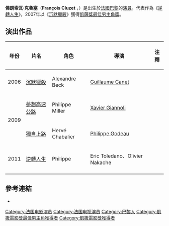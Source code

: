 {{noteTA
|G1=Movie
|1=zh-cn:佛朗索瓦;zh-tw:佛朗索瓦;zh-hk:法司華;
|2=zh-cn:克鲁塞;zh-tw:克魯塞;zh-hk:古薩;
}}
{{藝人
| 姓名     = 佛朗索瓦·克魯塞
| 類型     = 男演員
| 圖片     = François Cluzet 11.6 avp.jpg 
| 圖片尺寸 = 
| 圖片簡介 = 
| 原名     = François Cluzet
| 外文名   = 
| 外文     = 
| 綽號     =
| 國籍     = {{FRA}}
| 出生日期 = {{birth date and age|1955|9|21}}
| 出生地點 = {{FRA}}[[巴黎|巴黎]]
| 星座     =
| 逝世日期 =  
| 逝世地點 = 
| 職業     = [[演員|演員]]
| 語言     = [[法語|法語]]
| 血型     =
| 身高     = 
| 體重     = 
| 教育程度 = 
| 宗教信仰 = 
| 伴侶     = 
| 出身地   = 
| 出道作   = 
| 出道日期 = 1976年至今
| 代表作   = 《[[逆轉人生|逆轉人生]]》
| 活躍年代 = 
| 網站     = 
| 獎項     = 
| IMDb     = 
| 電影     = 
| cesarawards = '''[[凱薩獎最佳男主角獎|最佳男主角]]'''<br>2007年 《[[沉默獵殺|沉默獵殺]]》
}}
'''佛朗索瓦·克魯塞'''（'''François Cluzet''' ，{{bd|1955年|9月21日|catIdx=F}}）是出生於[[法國|法國]][[巴黎|巴黎]]的[[演員|演員]]。代表作為《[[逆轉人生|逆轉人生]]》，2007年以《[[沉默獵殺|沉默獵殺]]》獲得[[凱薩獎最佳男主角獎|凱薩獎最佳男主角獎]]。

==演出作品==
{| class="wikitable sortable"
|-
! 年份
! 片名
! 角色
! 導演
! class="unsortable" | 注釋
|- 
|2006
| [[沉默獵殺|沉默獵殺]]
|Alexandre Beck
|[[Guillaume_Canet|Guillaume Canet]]
|
|- 
|rowspan=2|2009
|[[夢想高速公路|夢想高速公路]]
|Philippe Miller
|[[Xavier_Giannoli|Xavier Giannoli]] 
|
|- 
|[[獨自上路|獨自上路]]
|Hervé Chabalier
|[[Philippe_Godeau|Philippe Godeau]]
|
|-
|2011
|[[逆轉人生|逆轉人生]]
|Philippe
|Eric Toledano、Olivier Nakache
|
|-
|}

==參考連結==
{{Commons category|François Cluzet}}
* {{IMDb name|167388}}

{{凱薩獎最佳男主角獎}}

{{DEFAULTSORT:Cluzet, François}}
[[Category:法国电影演员|Category:法国电影演员]]
[[Category:法国电视演员|Category:法国电视演员]]
[[Category:巴黎人|Category:巴黎人]]
[[Category:凱撒電影獎最佳男主角獲得者|Category:凱撒電影獎最佳男主角獲得者]]
[[Category:凱撒電影獎獲得者|Category:凱撒電影獎獲得者]]